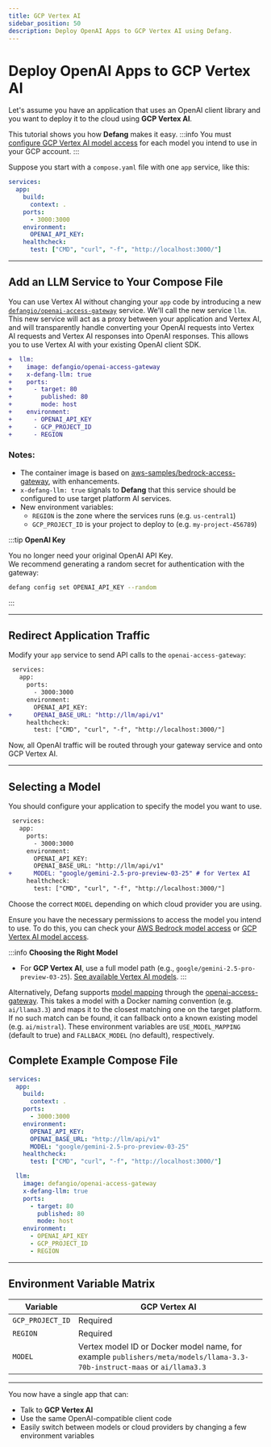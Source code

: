 ```yaml
---
title: GCP Vertex AI
sidebar_position: 50
description: Deploy OpenAI Apps to GCP Vertex AI using Defang.
---
```


# Deploy OpenAI Apps to GCP Vertex AI

Let's assume you have an application that uses an OpenAI client library and you want to deploy it to the cloud using **GCP Vertex AI**.

This tutorial shows you how **Defang** makes it easy.
:::info
You must [configure GCP Vertex AI model access](https://cloud.google.com/vertex-ai/generative-ai/docs/control-model-access) for each model you intend to use in your GCP account.
:::

Suppose you start with a `compose.yaml` file with one `app` service, like this:

```yaml
services:
  app:
    build:
      context: .
    ports:
      - 3000:3000
    environment:
      OPENAI_API_KEY:
    healthcheck:
      test: ["CMD", "curl", "-f", "http://localhost:3000/"]
```

---

## Add an LLM Service to Your Compose File

You can use Vertex AI without changing your `app` code by introducing a new [`defangio/openai-access-gateway`](https://github.com/DefangLabs/openai-access-gateway) service. We'll call the new service `llm`. This new service will act as a proxy between your application and Vertex AI, and will transparently handle converting your OpenAI requests into Vertex AI requests and Vertex AI responses into OpenAI responses. This allows you to use Vertex AI with your existing OpenAI client SDK.

```diff
+  llm:
+    image: defangio/openai-access-gateway
+    x-defang-llm: true
+    ports:
+      - target: 80
+        published: 80
+        mode: host
+    environment:
+      - OPENAI_API_KEY
+      - GCP_PROJECT_ID
+      - REGION
```

### Notes:

- The container image is based on [aws-samples/bedrock-access-gateway](https://github.com/aws-samples/bedrock-access-gateway), with enhancements.
- `x-defang-llm: true` signals to **Defang** that this service should be configured to use target platform AI services.
- New environment variables:
  - `REGION` is the zone where the services runs (e.g. `us-central1`)
  - `GCP_PROJECT_ID` is your project to deploy to (e.g. `my-project-456789`)

:::tip
**OpenAI Key**

You no longer need your original OpenAI API Key.  
We recommend generating a random secret for authentication with the gateway:

```bash
defang config set OPENAI_API_KEY --random
```
:::

---

## Redirect Application Traffic

Modify your `app` service to send API calls to the `openai-access-gateway`:

```diff
 services:
   app:
     ports:
       - 3000:3000
     environment:
       OPENAI_API_KEY:
+      OPENAI_BASE_URL: "http://llm/api/v1"
     healthcheck:
       test: ["CMD", "curl", "-f", "http://localhost:3000/"]
```

Now, all OpenAI traffic will be routed through your gateway service and onto GCP Vertex AI.

---

## Selecting a Model

You should configure your application to specify the model you want to use.

```diff
 services:
   app:
     ports:
       - 3000:3000
     environment:
       OPENAI_API_KEY:
       OPENAI_BASE_URL: "http://llm/api/v1"
+      MODEL: "google/gemini-2.5-pro-preview-03-25" # for Vertex AI
     healthcheck:
       test: ["CMD", "curl", "-f", "http://localhost:3000/"]
```

Choose the correct `MODEL` depending on which cloud provider you are using.

Ensure you have the necessary permissions to access the model you intend to use. 
To do this, you can check your [AWS Bedrock model access](https://docs.aws.amazon.com/bedrock/latest/userguide/model-access-modify.html) or [GCP Vertex AI model access](https://cloud.google.com/vertex-ai/generative-ai/docs/control-model-access).

:::info
**Choosing the Right Model**

- For **GCP Vertex AI**, use a full model path (e.g., `google/gemini-2.5-pro-preview-03-25`). [See available Vertex AI models](https://cloud.google.com/vertex-ai/generative-ai/docs/multimodal/call-vertex-using-openai-library#client-setup).
:::

Alternatively, Defang supports [model mapping](/docs/concepts/managed-llms/openai-access-gateway/#model-mapping) through the [openai-access-gateway](https://github.com/DefangLabs/openai-access-gateway). This takes a model with a Docker naming convention (e.g. `ai/llama3.3`) and maps it to
the closest matching one on the target platform. If no such match can be found, it can fallback onto a known existing model (e.g. `ai/mistral`). These environment
variables are `USE_MODEL_MAPPING` (default to true) and `FALLBACK_MODEL` (no default), respectively.


## Complete Example Compose File

```yaml
services:
  app:
    build:
      context: .
    ports:
      - 3000:3000
    environment:
      OPENAI_API_KEY:
      OPENAI_BASE_URL: "http://llm/api/v1"
      MODEL: "google/gemini-2.5-pro-preview-03-25"
    healthcheck:
      test: ["CMD", "curl", "-f", "http://localhost:3000/"]

  llm:
    image: defangio/openai-access-gateway
    x-defang-llm: true
    ports:
      - target: 80
        published: 80
        mode: host
    environment:
      - OPENAI_API_KEY
      - GCP_PROJECT_ID
      - REGION
```

---

## Environment Variable Matrix

| Variable           | GCP Vertex AI |
|--------------------|---------------|
| `GCP_PROJECT_ID`    | Required      |
| `REGION`            | Required      |
| `MODEL`             | Vertex model ID or Docker model name, for example `publishers/meta/models/llama-3.3-70b-instruct-maas` or `ai/llama3.3` |

---

You now have a single app that can:

- Talk to **GCP Vertex AI**
- Use the same OpenAI-compatible client code
- Easily switch between models or cloud providers by changing a few environment variables
